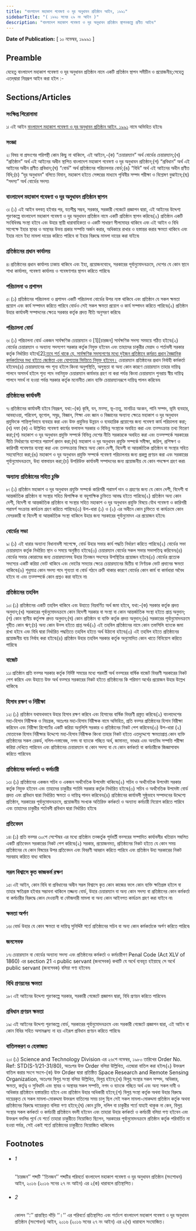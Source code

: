 ```yaml
---
title: "বাংলাদেশ মহাকাশ গবেষণা ও দূর অনুধাবন প্রতিষ্ঠান আইন, ১৯৯১"
sidebarTitle: "( ১৯৯১ সনের ২৯ নং আইন )"
description: "বাংলাদেশ মহাকাশ গবেষণা ও দূর অনুধাবন প্রতিষ্ঠান স্থাপনকল্পে প্রণীত আইন৷"
---
```


**Date of Publication:** [ ১০ নভেম্বর, ১৯৯৯১ ]

## Preamble

যেহেতু বাংলাদেশ মহাকাশ গবেষণা ও দূর অনুধাবন প্রতিষ্ঠান নামে একটি প্রতিষ্ঠান স্থাপন সমীচীন ও প্রয়োজনীয়;সেহেতু এতদ্‌দ্বারা নিম্নরূপ আইন করা হইল :-

## Sections/Articles

### সংক্ষিপ্ত শিরোনামা

১৷ এই আইন [বাংলাদেশ মহাকাশ গবেষণা ও দূর অনুধাবন প্রতিষ্ঠান আইন, ১৯৯১](/act-759.html "বাংলাদেশ মহাকাশ গবেষণা ও দূর অনুধাবন প্রতিষ্ঠান আইন, ১৯৯১") নামে অভিহিত হইবে৷

### সংজ্ঞা

২৷ বিষয় বা প্রসংগের পরিপন্থী কোন কিছু না থাকিলে, এই আইনে,-(ক) “চেয়ারম্যান” অর্থ বোর্ডের চেয়ারম্যান;(খ) “প্রতিষ্ঠান” অর্থ এই আইনের অধীন স্থাপিত বাংলাদেশ মহাকাশ গবেষণা ও দূর অনুধাবন প্রতিষ্ঠান;(গ) “প্রবিধান” অর্থ এই আইনের অধীন প্রণীত প্রবিধান;(ঘ) “বোর্ড” অর্থ প্রতিষ্ঠানের পরিচালনার বোর্ড;(ঙ) “বিধি” অর্থ এই আইনের অধীন প্রণীত বিধি;(চ) “দূর অনুধাবন” বলিতে বিমান, মহাকাশ হইতে সেন্সরের মাধ্যমে পৃথিবীর সম্পদ পরীক্ষা ও বিশ্লেষণ বুঝাইবে;(ছ) “সদস্য” অর্থ বোর্ডের সদস্য৷

### বাংলাদেশ মহাকাশ গবেষণা ও দূর অনুধাবন প্রতিষ্ঠান স্থাপন

৩৷ (১) এই আইন বলবত্ হইবার পর, যতশীঘ্র সম্ভব, সরকার, সরকারী গেজেটে প্রজ্ঞাপন দ্বারা, এই আইনের উদ্দেশ্য পূরণকল্পে বাংলাদেশ মহাকাশ গবেষণা ও দূর অনুধাবন প্রতিষ্ঠান নামে একটি প্রতিষ্ঠান স্থাপন করিবে৷(২) প্রতিষ্ঠান একটি সংবিধিবদ্ধ সংস্থা হইবে এবং উহার স্থায়ী ধারাবাহিকতা ও একটি সাধারণ সীলমোহর থাকিবে এবং এই আইন ও বিধি সাপেক্ষে ইহার স্থাবর ও অস্থাবর উভয় প্রকার সম্পত্তি অর্জন করার, অধিকারে রাখার ও হস্তান্তর করার ক্ষমতা থাকিবে এবং ইহার নামে ইহা মামলা দায়ের করিতে পারিবে বা ইহার বিরুদ্ধে মামলা দায়ের করা যাইবে৷

### প্রতিষ্ঠানের প্রধান কার্যালয়

৪৷ প্রতিষ্ঠানের প্রধান কার্যালয় ঢাকায় থাকিবে এবং ইহা, প্রয়োজনবোধে, সরকারের পূর্বানুমোদনক্রমে, দেশের যে কোন স্থানে শাখা কার্যালয়, গবেষণা কার্যালয় ও গবেষণাগার স্থাপন করিতে পারিবে৷

### পরিচালনা ও প্রশাসন

৫৷ (১) প্রতিষ্ঠানের পরিচালনা ও প্রশাসন একটি পরিচালনা বোর্ডের উপর ন্যস্ত থাকিবে এবং প্রতিষ্ঠান যে সকল ক্ষমতা প্রয়োগ এবং কার্য সম্পাদন করিতে পারিবে বোর্ডও সেই সকল ক্ষমতা প্রয়োগ ও কার্য সম্পাদন করিতে পারিবে৷(২) প্রতিষ্ঠান উহার কার্যাবলী সম্পাদনের ক্ষেত্রে সরকার কর্তৃক প্রদত্ত নীতি অনুসরণ করিবে৷

### পরিচালনা বোর্ড

৬৷ (১) পরিচালনা বোর্ড একজন সার্বক্ষণিক চেয়ারম্যান ও [1][চারজন] সার্বক্ষণিক সদস্য সমন্বয়ে গঠিত হইবে৷(২) বোর্ডের চেয়ারম্যান ও অন্যান্য সদস্যগণ সরকার কর্তৃক নিযুক্ত হইবেন এবং তাহাদের চাকুরীর মেয়াদ ও শর্তাবলী সরকার কর্তৃক নির্ধারিত হইবে[2][:তবে শর্ত থাকে যে, সার্বক্ষণিক সদস্যগণের মধ্যে দুইজন প্রতিষ্ঠানে কর্মরত প্রধান বৈজ্ঞানিক কর্মকর্তাদের মধ্য হইতে জ্যেষ্ঠতা এবং যোগ্যতার ভিত্তিতে নিযুক্ত হইবেন।](৩) চেয়ারম্যান প্রতিষ্ঠানের প্রধান নির্বাহী কর্মকর্তা হইবেন৷(৪) চেয়ারম্যানের পদ শূন্য হইলে কিংবা অনুপস্থিতি, অসুস্থতা বা অন্য কোন কারণে চেয়ারম্যান তাহার দায়িত্ব পালনে অসমর্থ হইলে শূন্য পদে নবনিযুক্ত চেয়ারম্যান কার্যভার গ্রহণ না করা পর্যন্ত কিংবা চেয়ারম্যান পুনরায় স্বীয় দায়িত্ব পালনে সমর্থ না হওয়া পর্যন্ত সরকার কর্তৃক মনোনীত কোন ব্যক্তি চেয়ারম্যানরূপে দায়িত্ব পালন করিবেন৷

### প্রতিষ্ঠানের কার্যাবলী

৭৷ প্রতিষ্ঠানের কার্যাবলী হইবে নিম্নরূপ, যথা:-(ক) কৃষি, বন, মত্স্য, ভূ-তত্ত্ব, মানচিত্র অংকন, পানি সম্পদ, ভূমি ব্যবহার, আবহাওয়া, পরিবেশ, ভূগোল, সমুদ্র, বিজ্ঞান, শিক্ষা এবং জ্ঞান ও বিজ্ঞানের অন্যান্য ক্ষেত্রে মহাকাশ ও দূর অনুধাবন প্রযুক্তিকে শান্তিপূর্ণভাবে ব্যবহার করা এবং উক্ত প্রযুক্তির উন্নয়ন ও ব্যবহারিক প্রয়োগের জন্য গবেষণা কার্য পরিচালনা করা;(খ) দফা (ক) এ উল্লিখিত গবেষণা কার্যের ফলাফল সরকার ও বিভিন্ন সংস্থাকে অবহিত করা এবং তত্সংক্রান্ত তথ্য বিতরণ করা;(গ) মহাকাশ ও দূর অনুধাবন প্রযুক্তি সম্পর্কে বিভিন্ন দেশের নীতি সরকারকে অবহিত করা এবং তত্সম্পর্কে সরকারের নীতি নির্ধারণের ব্যাপারে পরামর্শ প্রদান করা;(ঘ) মহাকাশ ও দূর অনুধাবন প্রযুক্তি সম্পর্কে সমীক্ষা, জরিপ, প্রশিক্ষণ ও কারিগরী গবেষণার ব্যবস্থা করা এবং তত্সংক্রান্ত বিষয়ে অন্য কোন দেশী, বিদেশী বা আন্তর্জাতিক প্রতিষ্ঠান বা সংস্থার সহিত সহযোগিতা করা;(ঙ) মহাকাশ ও দূর অনুধাবন প্রযুক্তি সম্পর্কে গবেষণা পরিচালনার জন্য প্রকল্প প্রণয়ন করা এবং সরকারের পূর্বানুমোদনক্রমে, উহা বাস্তবায়ন করা;(চ) উপরিউক্ত কার্যাবলী সম্পাদনের জন্য প্রয়োজনীয় যে কোন পদক্ষেপ গ্রহণ করা৷

### অন্যান্য প্রতিষ্ঠানের সহিত চুক্তি

৮৷ (১) প্রতিষ্ঠান মহাকাশ ও দূর অনুধাবন প্রযুক্তি সম্পর্কে কারিগরী পরামর্শ দান ও গ্রহণের জন্য যে কোন দেশী, বিদেশী বা আন্তর্জাতিক প্রতিষ্ঠান বা সংস্থার সহিত দ্বিপাক্ষিক বা বহুপাক্ষিক চুক্তিতে আবদ্ধ হইতে পারিবে৷(২) প্রতিষ্ঠান অন্য কোন দেশী, বিদেশী বা আন্তর্জাতিক প্রতিষ্ঠান বা সংস্থার সহিত মহাকাশ ও দূর অনুধাবন প্রযুক্তি বিষয়ে যৌথ গবেষণা ও কারিগরী পরামর্শ সংক্রান্ত কার্যক্রম গ্রহণ করিতে পারিবে৷(৩) উপ-ধারা (১) ও (২) এর অধীনে কোন চুক্তিতে বা কার্যক্রমে কোন বেসরকারী বা বিদেশী বা আন্তর্জাতিক সংস্থা থাকিলে উহার জন্য সরকারের পূর্বানুমোদন এর প্রয়োজন হইবে৷

### বোর্ডের সভা

৯৷ (১) এই ধারার অন্যান্য বিধানাবলী সাপেক্ষে, বোর্ড উহার সভার কার্য পদ্ধতি নির্ধারণ করিতে পারিবে৷(২) বোর্ডের সভা চেয়ারম্যান কর্তৃক নির্ধারিত স্থান ও সময়ে অনুষ্ঠিত হইবে৷(৩) চেয়ারম্যান বোর্ডের সকল সভার সভাপতিত্ব করিবেন৷(৪) বোর্ডের সভার কোরামের জন্য চেয়ারম্যানসহ উহার তিনজন সদস্যের উপস্থিতির প্রয়োজন হইবে৷(৫) বোর্ডের প্রত্যেক সদস্যের একটি করিয়া ভোট থাকিবে এবং ভোটের সমতার ক্ষেত্রে চেয়ারম্যানের দ্বিতীয় বা নির্ণায়ক ভোট প্রদানের ক্ষমতা থাকিবে৷(৬) শুধুমাত্র কোন সদস্য পদে শূন্যতা বা বোর্ড গঠনে ত্রুটি থাকার কারণে বোর্ডের কোন কার্য বা কার্যধারা অবৈধ হইবে না এবং তত্সম্পর্কে কোন প্রশ্নও করা যাইবে না৷

### প্রতিষ্ঠানের তহবিল

১০৷ (১) প্রতিষ্ঠানের একটি তহবিল থাকিবে এবং উহাতে নিম্নবর্ণিত অর্থ জমা হইবে, যথা:-(ক) সরকার কর্তৃক প্রদত্ত অনুদান;(খ) সরকারের পূর্বানুমোদনক্রমে কোন বিদেশী সরকার বা সংস্থা বা কোন আন্তর্জাতিক সংস্থা হইতে প্রাপ্ত অনুদান;(গ) কোন স্থানীয় কর্তৃপক্ষ প্রদত্ত অনুদান;(ঘ) কোন প্রতিষ্ঠান বা ব্যক্তি কর্তৃক প্রদত্ত অনুদান;(ঙ) সরকারের পূর্বানুমোদনক্রমে গৃহীত কোন ঋণ;(চ) অন্য কোন উত্স হইতে প্রাপ্ত অর্থ৷(২) এই তহবিল প্রতিষ্ঠানের নামে কোন তফসিলি ব্যাংকে জমা রাখা হইবে এবং বিধি দ্বারা নির্ধারিত পদ্ধতিতে তহবিল হইতে অর্থ উঠানো হইবে৷(৩) এই তহবিল হইতে প্রতিষ্ঠানের প্রয়োজনীয় ব্যয় নির্বাহ করা হইবে৷(৪) প্রতিষ্ঠান উহার তহবিল সরকার কর্তৃক অনুমোদিত কোন খাতে বিনিয়োগ করিতে পারিবে৷

### বাজেট

১১৷ প্রতিষ্ঠান প্রতি বত্সর সরকার কর্তৃক নির্দিষ্ট সময়ের মধ্যে পরবর্তী অর্থ বত্সরের বার্ষিক বাজেট বিবরণী সরকারের নিকট পেশ করিবে এবং উহাতে উক্ত অর্থ বত্সরে সরকারের নিকট হইতে প্রতিষ্ঠানের কি পরিমাণ অর্থের প্রয়োজন উহার উল্লেখ থাকিবে৷

### হিসাব রক্ষণ ও নিরীক্ষা

১২৷ (১) প্রতিষ্ঠান যথাযথভাবে উহার হিসাব রক্ষণ করিবে এবং হিসাবের বার্ষিক বিবরণী প্রস্তুত করিবে৷(২) বাংলাদেশের মহা-হিসাব নিরীক্ষক ও নিয়ন্ত্রক, অতঃপর মহা-হিসাব নিরীক্ষক নামে অভিহিত, প্রতি বত্সর প্রতিষ্ঠানের হিসাব নিরীক্ষা করিবেন এবং নিরীক্ষা রিপোর্টের একটি করিয়া অনুলিপি সরকার ও প্রতিষ্ঠানের নিকট পেশ করিবেন৷(৩) উপ-ধারা (২) মোতাবেক হিসাব নিরীক্ষার উদ্দেশ্যে মহা-হিসাব নিরীক্ষক কিংবা তাহার নিকট হইতে এতদুদ্দেশ্যে ক্ষমতাপ্রাপ্ত কোন ব্যক্তি প্রতিষ্ঠানের সকল রেকর্ড, দলিল-দস্তাবেজ, নগদ বা ব্যাংকে গচ্ছিত অর্থ, জামানত, ভাণ্ডার এবং অন্যবিধ সম্পত্তি পরীক্ষা করিয়া দেখিতে পারিবেন এবং প্রতিষ্ঠানের চেয়ারম্যান বা কোন সদস্য বা যে কোন কর্মকর্তা বা কর্মচারীকে জিজ্ঞাসাবাদ করিতে পারিবেন৷

### প্রতিষ্ঠানের কর্মকর্তা ও কর্মচারী

১৩৷ (১) প্রতিষ্ঠানের একজন সচিব ও একজন অর্থনৈতিক উপদেষ্টা থাকিবে৷(২) সচিব ও অর্থনৈতিক উপদেষ্টা সরকার কর্তৃক নিযুক্ত হইবেন এবং তাহাদের চাকুরীর শর্তাদি সরকার কর্তৃক নির্ধারিত হইবে৷(৩) সচিব ও অর্থনৈতিক উপদেষ্টা বোর্ড প্রদত্ত এবং প্রবিধান দ্বারা নির্ধারিত ক্ষমতা ও দায়িত্ব পালন করিবেন৷(৪) প্রতিষ্ঠানের কার্যাবলী সুষ্ঠুভাবে সম্পাদনের উদ্দেশ্যে প্রতিষ্ঠান, সরকারের পূর্বানুমোদনক্রমে, প্রয়োজনীয় সংখ্যক অতিরিক্ত কর্মকর্তা ও অন্যান্য কর্মচারী নিয়োগ করিতে পারিবে এবং তাহাদের চাকুরীর শর্তাবলী প্রবিধান দ্বারা নির্ধারিত হইবে৷

### প্রতিবেদন

১৪৷ (১) প্রতি বত্সর ৩০শে সেপ্টেম্বর এর মধ্যে প্রতিষ্ঠান তত্কর্তৃক পূর্ববর্তী বত্সরের সম্পাদিত কার্যাবলীর খতিয়ান সম্বলিত একটি প্রতিবেদন সরকারের নিকট পেশ করিবে৷(২) সরকার, প্রয়োজনমত, প্রতিষ্ঠানের নিকট হইতে যে কোন সময় প্রতিষ্ঠানের যে কোন বিষয়ের উপর প্রতিবেদন এবং বিবরণী আহ্বান করিতে পারিবে এবং প্রতিষ্ঠান উহা সরকারের নিকট সরবরাহ করিতে বাধ্য থাকিবে৷

### সরল বিশ্বাসে কৃত কাজকর্ম রক্ষণ

১৫৷ এই আইন, কোন বিধি বা প্রবিধানের অধীন সরল বিশ্বাসে কৃত কোন কাজের ফলে কোন ব্যক্তি ক্ষতিগ্রস্ত হইলে বা তাহার ক্ষতিগ্রস্ত হইবার সম্ভাবনা থাকিলে তজ্জন্য বোর্ড, উহার চেয়ারম্যান বা অন্য কোন সদস্য বা প্রতিষ্ঠানের কোন কর্মকর্তা বা কর্মচারীর বিরুদ্ধে কোন দেওয়ানী বা ফৌজদারী মামলা বা অন্য কোন আইনগত কার্যক্রম গ্রহণ করা যাইবে না৷

### ক্ষমতা অর্পণ

১৬৷ বোর্ড উহার যে কোন ক্ষমতা বা দায়িত্ব সুনির্দ্দিষ্ট শর্তে প্রতিষ্ঠানের সচিব বা অন্য কোন কর্মকর্তাকে অর্পণ করিতে পারিবে৷

### জনসেবক

১৭৷ চেয়ারম্যান বা বোর্ডের অন্যান্য সদস্য এবং প্রতিষ্ঠানের কর্মকর্তা ও কর্মচারীগণ Penal Code (Act XLV of 1860) এর section 21 এ public servant (জনসেবক) কথাটি যে অর্থে ব্যবহৃত হইয়াছে সে অর্থে public servant (জনসেবক) বলিয়া গণ্য হইবেন৷

### বিধি প্রণয়নের ক্ষমতা

১৮৷ এই আইনের উদ্দেশ্য পূরণকল্পে সরকার, সরকারী গেজেটে প্রজ্ঞাপন দ্বারা, বিধি প্রণয়ন করিতে পারিবেন৷

### প্রবিধান প্রণয়ন ক্ষমতা

১৯৷ এই আইনের উদ্দেশ্য পূরণকল্পে বোর্ড, সরকারের পূর্বানুমোদনক্রমে এবং সরকারী গেজেটে প্রজ্ঞাপন দ্বারা, এই আইন বা কোন বিধির সহিত অসামঞ্জস্য না হয় এইরূপ প্রবিধান প্রণয়ন করিতে পারিবে৷

### বাতিলকরণ ও হেফাজত

২০৷ (১) Science and Technology Division এর ২৬শে নভেম্বর, ১৯৮০ তারিখের Order No. Ref: STD(S-1/21-31/80), অতঃপর উক্ত Order বলিয়া উল্লিখিত, এতদ্বারা বাতিল করা হইল৷(২) উক্তরূপ বাতিল করার সংগে সংগে-(ক) উক্ত Order দ্বারা প্রতিষ্ঠিত Space Research and Remote Sensing Organization, অতঃপর বিলুপ্ত সংস্থা বলিয়া উল্লিখিত, বিলুপ্ত হইবে;(খ) বিলুপ্ত সংস্থার সকল সম্পদ, অধিকার, ক্ষমতা, কর্তৃত্ব ও সুবিধাদি এবং স্থাবর ও অস্থাবর সকল সম্পত্তি, নগদ ও ব্যাংকে গচ্ছিত অর্থ এবং অন্য সকল দাবী ও অধিকার প্রতিষ্ঠানে হস্তান্তরিত হইবে এবং প্রতিষ্ঠান উহার অধিকারী হইবে;(গ) বিলুপ্ত সংস্থা কর্তৃক অথবা উহার বিরুদ্ধে দায়েরকৃত যে সকল মামলা-মোকদ্দমা উক্তরূপ বাতিলের সময় চালু ছিল সেই সকল মামলা-মোকদ্দমা প্রতিষ্ঠান কর্তৃক অথবা প্রতিষ্ঠানের বিরুদ্ধে দায়েরকৃত বলিয়া গণ্য হইবে;(ঘ) কোন চুক্তি, দলিল বা চাকুরীর শর্তে যাহাই থাকুক না কেন, বিলুপ্ত সংস্থার সকল কর্মকর্তা ও কর্মচারী প্রতিষ্ঠানে বদলী হইবেন এবং তাহারা উহার কর্মকর্তা ও কর্মচারী বলিয়া গণ্য হইবেন এবং উক্তরূপ বদলির পূর্বে যে শর্তে তাহারা চাকুরীতে নিয়োজিত ছিলেন, সরকারের পূর্বানুমোদনক্রমে প্রতিষ্ঠান কর্তৃক পরিবর্তিত না হওয়া পর্যন্ত, সেই একই শর্তে প্রতিষ্ঠানের চাকুরীতে নিয়োজিত থাকিবেন৷

## Footnotes

- ###### 1

  ‘‘চারজন’’ শব্দটি ‘‘তিনজন’’ শব্দটির পরিবর্তে বাংলাদেশ মহাকাশ গবেষণা ও দূর অনুধাবন প্রতিষ্ঠান (সংশোধন) আইন, ২০১৬ (২০১৬ সনের ২৭ নং আইন) এর ২(ক) ধারাবলে প্রতিস্থাপিত।

- ###### 2

  কোলন ‘‘:’’ প্রান্তস্থিত দাঁড়ি ‘‘।’’ এর পরিবর্তে প্রতিস্থাপিত এবং শর্তাংশ বাংলাদেশ মহাকাশ গবেষণা ও দূর অনুধাবন প্রতিষ্ঠান (সংশোধন) আইন, ২০১৬ (২০১৬ সনের ২৭ নং আইন) এর ২(খ) ধারাবলে সংযোজিত।
